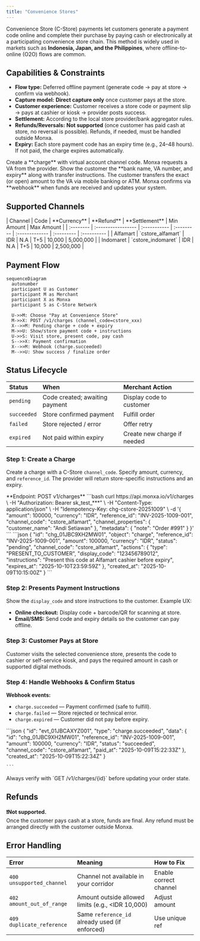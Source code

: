 ```yaml
---
title: "Convenience Stores"
---
```


Convenience Store (C-Store) payments let customers generate a payment code online and complete their purchase by paying cash or electronically at a participating convenience store chain. This method is widely used in markets such as **Indonesia, Japan, and the Philippines**, where offline-to-online (O2O) flows are common.

## Capabilities & Constraints

- **Flow type:** Deferred offline payment (generate code → pay at store → confirm via webhook).
- **Capture model:** **Direct capture only** once customer pays at the store.
- **Customer experience:** Customer receives a store code or payment slip → pays at cashier or kiosk → provider posts success.
- **Settlement:** According to the local store provider/bank aggregator rules.
- **Refunds/Reversals:** **Not supported** (once customer has paid cash at store, no reversal is possible). Refunds, if needed, must be handled outside Monxa.
- **Expiry:** Each store payment code has an expiry time (e.g., 24–48 hours). If not paid, the charge expires automatically.

<Columns cols={2}>
  <Card title="1. Create a Charge" icon="star" iconType="solid" href="#">
    Create a **charge** with virtual account channel code. Monxa requests a VA from the provider.
  </Card>
  <Card title="2. Present Payment Instructions " icon="receipt" iconType="solid" href="#">
    Show the customer the **bank name, VA number, and expiry** along with transfer instructions.
  </Card>
  <Card title="3. Customer Pays at Store" icon="store" iconType="solid" href="#">
    The customer transfers the exact (or open) amount to the VA via mobile banking or ATM.
  </Card>
  <Card title="4. Handle Webhooks" icon="anchor" iconType="solid" href="#">
    Monxa confirms via **webhook** when funds are received and updates your system.
  </Card>
</Columns>

## Supported Channels

<Tabs>
  <Tab title="🇮🇩 Indonesia">
    | Channel   | Code               | **Currency** | **Refund** | **Settlement** | Min Amount | Max  Amount |
    | :-------- | :----------------- | :----------- | :--------- | :------------- | :--------- | :---------- |
    | Alfamart  | `cstore_alfamart`  | IDR          | N.A        | T+5            | 10,000     | 5,000,000   |
    | Indomaret | `cstore_indomaret` | IDR          | N.A        | T+5            | 10,000     | 2,500,000   |
  </Tab>
</Tabs>

## Payment Flow

```mermaid
sequenceDiagram
  autonumber
  participant U as Customer
  participant M as Merchant
  participant X as Monxa
  participant S as C-Store Network

  U->>M: Choose "Pay at Convenience Store"
  M->>X: POST /v1/charges (channel_code=cstore_xxx)
  X-->>M: Pending charge + code + expiry
  M->>U: Show/store payment code + instructions
  U->>S: Visit store, present code, pay cash
  S-->>X: Payment confirmation
  X-->>M: Webhook (charge.succeeded)
  M-->>U: Show success / finalize order
```

## Status Lifecycle

| Status      | When                           | Merchant Action             |
| :---------- | :----------------------------- | :-------------------------- |
| `pending`   | Code created; awaiting payment | Display code to customer    |
| `succeeded` | Store confirmed payment        | Fulfill order               |
| `failed`    | Store rejected / error         | Offer retry                 |
| `expired`   | Not paid within expiry         | Create new charge if needed |

### Step 1: Create a Charge

Create a charge with a C-Store `channel_code`. Specify amount, currency, and `reference_id`. The provider will return store-specific instructions and an expiry.

<Tip>
  **Endpoint: POST v1/charges**
</Tip>

<AccordionGroup>
  <Accordion title="Request Example : Convenience Store">
    ```bash
    curl https://api.monxa.io/v1/charges \
      -H "Authorization: Bearer sk_test_***" \
      -H "Content-Type: application/json" \
      -H "Idempotency-Key: chg-cstore-20251009" \
      -d '{
        "amount": 100000,
        "currency": "IDR",
        "reference_id": "INV-2025-1009-001",
        "channel_code": "cstore_alfamart",
        "channel_properties": {
          "customer_name": "Andi Setiawan"
        },
        "metadata": {
          "note": "Order #991"
        }
      }'
    ```
  </Accordion>
  <Accordion title="Response Example">
    ```json
    {
    	"id": "chg_01JBC9XH2MW01",
    	"object": "charge",
    	"reference_id": "INV-2025-1009-001",
    	"amount": 100000,
    	"currency": "IDR",
    	"status": "pending",
    	"channel_code": "cstore_alfamart",
    	"actions": {
      		"type": "PRESENT_TO_CUSTOMER",
        	"display_code": "123456789012",
        	"instructions": "Present this code at Alfamart cashier before expiry",
        	"expires_at": "2025-10-10T23:59:59Z"
      	},
      	"created_at": "2025-10-09T10:15:00Z"
    }
    ```
  </Accordion>
</AccordionGroup>

### Step 2: Presents Payment Instructions

Show the `display_code` and store instructions to the customer. Example UX:

- **Online checkout:** Display code + barcode/QR for scanning at store.
- **Email/SMS:** Send code and expiry details so the customer can pay offline.

### Step 3: Customer Pays at Store

Customer visits the selected convenience store, presents the code to cashier or self-service kiosk, and pays the required amount in cash or supported digital methods.

### Step 4: Handle Webhooks & Confirm Status

**Webhook events:**

- `charge.succeeded` — Payment confirmed (safe to fulfill).
- `charge.failed` — Store rejected or technical error.
- `charge.expired` — Customer did not pay before expiry.

<AccordionGroup>
  <Accordion title="Sample Webhook (charge.succeeded)">
    ```json
    {
    	"id": "evt_01JBCAXYZ001",
    	"type": "charge.succeeded",
    	"data": {
    		"id": "chg_01JBC9XH2MW01",
    		"reference_id": "INV-2025-1009-001",
    		"amount": 100000,
    		"currency": "IDR",
    		"status": "succeeded",
    		"channel_code": "cstore_alfamart",
    		"paid_at": "2025-10-09T15:22:33Z"
    	},
    	"created_at": "2025-10-09T15:22:34Z"
    }
    
    ```
  </Accordion>
</AccordionGroup>

<Tip>
  Always verify with `GET /v1/charges/{id}` before updating your order state.
</Tip>

## Refunds

**❗Not supported.**\
Once the customer pays cash at a store, funds are final. Any refund must be arranged directly with the customer outside Monxa.

## Error Handling

| Error                     | Meaning                                            | How to Fix             |
| :------------------------ | :------------------------------------------------- | :--------------------- |
| `400 unsupported_channel` | Channel not available in your corridor             | Enable correct channel |
| `402 amount_out_of_range` | Amount outside allowed limits (e.g., \<IDR 10,000) | Adjust amount          |
| `409 duplicate_reference` | Same `reference_id` already used (if enforced)     | Use unique ref         |